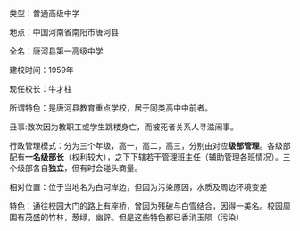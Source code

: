 {{多個問題|
{{original research|time=2016-11-25T13:22:24+00:00}}
{{unreferenced|time=2016-11-25T09:00:36+00:00}}
{{expand|time=2016-11-25T09:00:36+00:00}}
}}
类型：普通高级中学

地点：中国河南省南阳市唐河县

全名：唐河县第一高级中学

建校时间：1959年

现任校长：牛才柱

所谓特色：是唐河县教育重点学校，居于同类高中中前者。

丑事:数次因为教职工或学生跳楼身亡，而被死者关系人寻滋闹事。

行政管理模式：分为三个年级，高一，高二，高三，分别由对应'''级部管理'''。各级部配有'''一名级部长'''（权利较大），之下下辖若干管理班主任（辅助管理各班情况）。三个级部各自'''独立'''，但有时会碰头商量。

相对位置：位于当地名为白河岸边，但因为污染原因，水质及周边环境变差

特色：通往校园大门的路上有座桥，曾因为残破与白雪结合，因得一美名。校园周围有茂盛的竹林，葱绿，幽辟。但是这些特色都已香消玉陨（污染）